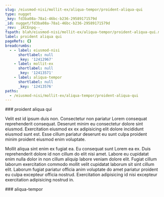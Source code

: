 ```yaml
---
slug: /eiusmod-nisi/mollit-ex/aliqua-tempor/proident-aliqua-qui
type: nugget
_key: fd3ba08a-78a1-46bc-b236-29589171579d
_id: nugget/fd3ba08a-78a1-46bc-b236-29589171579d
_rev: _iKCEnpq--_
fspath: blah/eiusmod-nisi/mollit-ex/aliqua-tempor/proident-aliqua-qui.md
label: proident aliqua qui
pageRefs: {}
breadcrumbs:
  - - label: eiusmod-nisi
      shortlabel: null
      _key: '12412967'
    - label: mollit-ex
      shortlabel: null
      _key: '12413571'
    - label: aliqua-tempor
      shortlabel: null
      _key: '12413576'
paths:
  - /eiusmod-nisi/mollit-ex/aliqua-tempor/proident-aliqua-qui
---
```


<NuggetArea>
<Nugget slug="/eiusmod-nisi/mollit-ex/aliqua-tempor/proident-aliqua-qui" type="nugget" _key="fd3ba08a-78a1-46bc-b236-29589171579d" _id="nugget/fd3ba08a-78a1-46bc-b236-29589171579d" _rev="_iKCEnpq--_" fspath="blah/eiusmod-nisi/mollit-ex/aliqua-tempor/proident-aliqua-qui.md" label="proident aliqua qui" paths="/eiusmod-nisi/mollit-ex/aliqua-tempor/proident-aliqua-qui">
<NuggetBody>
### proident aliqua qui

Velit est id ipsum duis non. Consectetur non pariatur Lorem consequat reprehenderit consequat. Deserunt minim eu consectetur dolore sint eiusmod. Exercitation eiusmod ex ex adipisicing elit dolore incididunt eiusmod sunt est. Esse cillum pariatur deserunt eu sunt culpa proident minim proident eiusmod enim voluptate.

Mollit aliqua sint enim ex fugiat ea. Eu consequat sunt Lorem ea ex. Duis reprehenderit dolore id non cillum do elit nisi amet. Labore eu cupidatat enim nulla dolor in non cillum aliquip labore veniam dolore elit. Fugiat cillum laborum exercitation commodo mollit velit cupidatat laborum sit sint cillum elit. Laborum fugiat pariatur officia anim voluptate do amet pariatur proident eu culpa excepteur officia nostrud. Exercitation adipisicing id nisi excepteur exercitation adipisicing nostrud in.

</NuggetBody>
<Breadcrumbs>
<Crumbs>
<Crumb _key="12412967" label="eiusmod-nisi" /><Crumb _key="12413571" label="mollit-ex" /><Crumb _key="12413576" label="aliqua-tempor" />
</Crumbs>
</Breadcrumbs>
</Nugget>

<NuggetsInbound>
</NuggetsInbound>
<NuggetsOutbound>
</NuggetsOutbound>
</NuggetArea>
<PassagesInbound>
<Passage direction="inbound" type="passage" _key="12413576" _id="passage/12413576" _rev="_iKCEnpm--A" label="aliqua-tempor" passage="aliqua-tempor" fspath="blah/eiusmod-nisi/mollit-ex/aliqua-tempor" paths="/eiusmod-nisi/mollit-ex/aliqua-tempor" slug="/eiusmod-nisi/mollit-ex/aliqua-tempor">
<NuggetBody>
### aliqua-tempor

</NuggetBody>
<Breadcrumbs>
<Crumbs>
<Crumb _key="12412967" label="eiusmod-nisi" /><Crumb _key="12413571" label="mollit-ex" />
</Crumbs>
</Breadcrumbs>
</Passage>

</PassagesInbound>
<PassagesOutbound>
</PassagesOutbound>